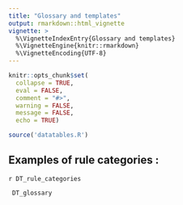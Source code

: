 ```yaml
---
title: "Glossary and templates"
output: rmarkdown::html_vignette
vignette: >
  %\VignetteIndexEntry{Glossary and templates}
  %\VignetteEngine{knitr::rmarkdown}
  %\VignetteEncoding{UTF-8}
---
```


```r
knitr::opts_chunk$set(
  collapse = TRUE,
  eval = FALSE,
  comment = "#>",
  warning = FALSE,
  message = FALSE,
  echo = TRUE)

```


```r
source('datatables.R')

```


## Examples of rule categories :

::: {} 
  `r DT_rule_categories` 
:::

::: {}

```r
 DT_glossary

```
  
:::



